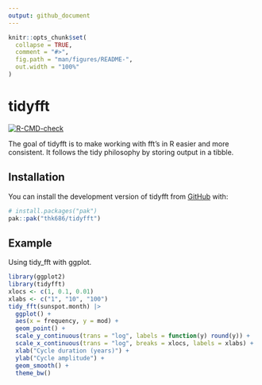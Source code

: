 ```yaml
---
output: github_document
---
```


<!-- README.md is generated from README.Rmd. Please edit that file -->

```r
knitr::opts_chunk$set(
  collapse = TRUE,
  comment = "#>",
  fig.path = "man/figures/README-",
  out.width = "100%"
)
```

# tidyfft

<!-- badges: start -->
[![R-CMD-check](https://github.com/thk686/tidyfft/actions/workflows/R-CMD-check.yaml/badge.svg)](https://github.com/thk686/tidyfft/actions/workflows/R-CMD-check.yaml)
<!-- badges: end -->

The goal of tidyfft is to make working with fft's in R easier and more consistent. It follows the tidy philosophy by storing output in a tibble.

## Installation

You can install the development version of tidyfft from [GitHub](https://github.com/) with:

``` r
# install.packages("pak")
pak::pak("thk686/tidyfft")
```

## Example

Using tidy_fft with ggplot.

```r
library(ggplot2)
library(tidyfft)
xlocs <- c(1, 0.1, 0.01)
xlabs <- c("1", "10", "100")
tidy_fft(sunspot.month) |>
  ggplot() +
  aes(x = frequency, y = mod) +
  geom_point() +
  scale_y_continuous(trans = "log", labels = function(y) round(y)) +
  scale_x_continuous(trans = "log", breaks = xlocs, labels = xlabs) +
  xlab("Cycle duration (years)") +
  ylab("Cycle amplitude") +
  geom_smooth() +
  theme_bw()
```

